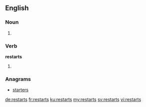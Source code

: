 ==English==

===Noun===
{{head|en}}

# {{plural of|restart}}

===Verb===
'''restarts'''

# {{en-third-person singular of|restart}}

===Anagrams===
* [[starters#English|starters]]

[[de:restarts]]
[[fr:restarts]]
[[ku:restarts]]
[[my:restarts]]
[[sv:restarts]]
[[vi:restarts]]